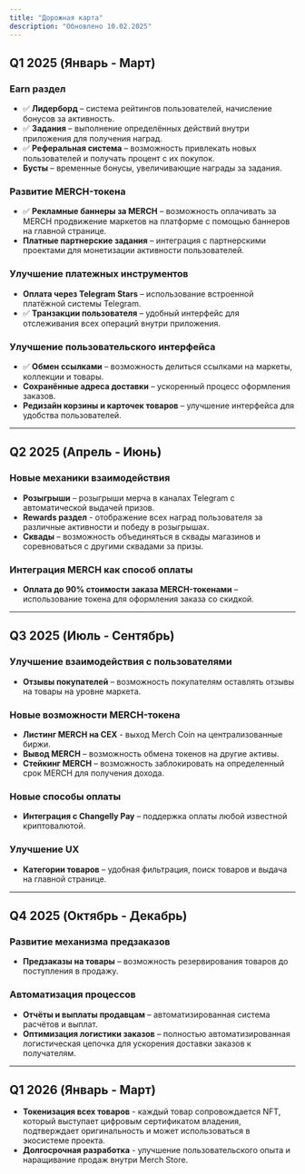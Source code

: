```yaml
---
title: "Дорожная карта"
description: "Обновлено 10.02.2025"
---
```


## Q1 2025 (Январь - Март)

### Earn раздел
- ✅ **Лидерборд** – система рейтингов пользователей, начисление бонусов за активность.
- ✅ **Задания** – выполнение определённых действий внутри приложения для получения наград.
- ✅ **Реферальная система** – возможность привлекать новых пользователей и получать процент с их покупок.
- **Бусты** – временные бонусы, увеличивающие награды за задания.

### Развитие MERCH-токена
- ✅ **Рекламные баннеры за MERCH** – возможность оплачивать за MERCH продвижение маркетов на платформе с помощью баннеров на главной странице.
- **Платные партнерские задания** – интеграция с партнерскими проектами для монетизации активности пользователей.

### Улучшение платежных инструментов
- **Оплата через Telegram Stars** – использование встроенной платёжной системы Telegram.
- ✅ **Транзакции пользователя** – удобный интерфейс для отслеживания всех операций внутри приложения.

### Улучшение пользовательского интерфейса
- ✅ **Обмен ссылками** – возможность делиться ссылками на маркеты, коллекции и товары.
- **Сохранённые адреса доставки** – ускоренный процесс оформления заказов.
- **Редизайн корзины и карточек товаров** – улучшение интерфейса для удобства пользователей.

---

## Q2 2025 (Апрель - Июнь)

### Новые механики взаимодействия
- **Розыгрыши** – розыгрыши мерча в каналах Telegram с автоматической выдачей призов.
- **Rewards раздел** - отображение всех наград пользователя за различные активности и победу в розыгрышах.
- **Сквады** – возможность объединяться в сквады магазинов и соревноваться с другими сквадами за призы.

### Интеграция MERCH как способ оплаты
- **Оплата до 90% стоимости заказа MERCH-токенами** – использование токена для оформления заказа со скидкой.

---

## Q3 2025 (Июль - Сентябрь)

### Улучшение взаимодействия с пользователями
- **Отзывы покупателей** – возможность покупателям оставлять отзывы на товары на уровне маркета.

### Новые возможности MERCH-токена
- **Листинг MERCH на CEX** - выход Merch Coin на централизованные биржи.
- **Вывод MERCH** – возможность обмена токенов на другие активы.
- **Стейкинг MERCH** – возможность заблокировать на определенный срок MERCH для получения дохода.

### Новые способы оплаты
- **Интеграция с Changelly Pay** – поддержка оплаты любой известной криптовалютой.

### Улучшение UX
- **Категории товаров** – удобная фильтрация, поиск товаров и выдача на главной странице.

---

## Q4 2025 (Октябрь - Декабрь)

### Развитие механизма предзаказов
- **Предзаказы на товары** – возможность резервирования товаров до поступления в продажу.

### Автоматизация процессов
- **Отчёты и выплаты продавцам** – автоматизированная система расчётов и выплат.
- **Оптимизация логистики заказов** – полностью автоматизированная логистическая цепочка для ускорения доставки заказов к получателям.

---

## Q1 2026 (Январь - Март)
- **Токенизация всех товаров** - каждый товар сопровождается NFT, который выступает цифровым сертификатом владения, подтверждает оригинальность и может использоваться в экосистеме проекта. 
- **Долгосрочная разработка** - улучшение пользовательского опыта и наращивание продаж внутри Merch Store.
